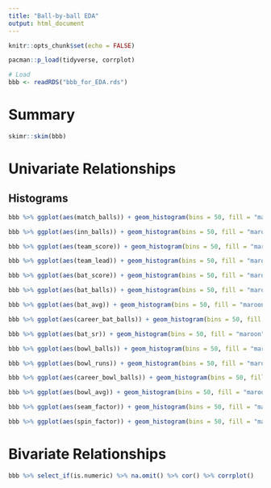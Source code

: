 ```yaml
---
title: "Ball-by-ball EDA"
output: html_document
---
```


```r
knitr::opts_chunk$set(echo = FALSE)

pacman::p_load(tidyverse, corrplot)

# Load
bbb <- readRDS("bbb_for_EDA.rds")
```


# Summary
```r
skimr::skim(bbb)
```

# Univariate Relationships

## Histograms
```r
bbb %>% ggplot(aes(match_balls)) + geom_histogram(bins = 50, fill = "maroon", colour = "black")
```

```r
bbb %>% ggplot(aes(inn_balls)) + geom_histogram(bins = 50, fill = "maroon", colour = "black")
```

```r
bbb %>% ggplot(aes(team_score)) + geom_histogram(bins = 50, fill = "maroon", colour = "black")
```

```r
bbb %>% ggplot(aes(team_lead)) + geom_histogram(bins = 50, fill = "maroon", colour = "black")
```

```r
bbb %>% ggplot(aes(bat_score)) + geom_histogram(bins = 50, fill = "maroon", colour = "black")
```


```r
bbb %>% ggplot(aes(bat_balls)) + geom_histogram(bins = 50, fill = "maroon", colour = "black")
```


```r
bbb %>% ggplot(aes(bat_avg)) + geom_histogram(bins = 50, fill = "maroon", colour = "black")
```

```r
bbb %>% ggplot(aes(career_bat_balls)) + geom_histogram(bins = 50, fill = "maroon", colour = "black")
```


```r
bbb %>% ggplot(aes(bat_sr)) + geom_histogram(bins = 50, fill = "maroon", colour = "black")
```

```r
bbb %>% ggplot(aes(bowl_balls)) + geom_histogram(bins = 50, fill = "maroon", colour = "black")
```


```r
bbb %>% ggplot(aes(bowl_runs)) + geom_histogram(bins = 50, fill = "maroon", colour = "black")
```

```r
bbb %>% ggplot(aes(career_bowl_balls)) + geom_histogram(bins = 50, fill = "maroon", colour = "black")
```

```r
bbb %>% ggplot(aes(bowl_avg)) + geom_histogram(bins = 50, fill = "maroon", colour = "black")
```

```r
bbb %>% ggplot(aes(seam_factor)) + geom_histogram(bins = 50, fill = "maroon", colour = "black")
```

```r
bbb %>% ggplot(aes(spin_factor)) + geom_histogram(bins = 50, fill = "maroon", colour = "black")
```



# Bivariate Relationships
```r
bbb %>% select_if(is.numeric) %>% na.omit() %>% cor() %>% corrplot()
```








